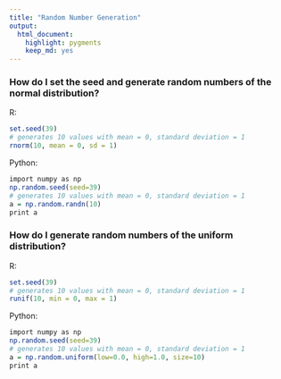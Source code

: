 ---
title: "Random Number Generation"
output:
  html_document:
    highlight: pygments
    keep_md: yes
---

### How do I set the seed and generate random numbers of the normal distribution?

R:
```{r seedrand-R}
set.seed(39)
# generates 10 values with mean = 0, standard deviation = 1
rnorm(10, mean = 0, sd = 1) 
```

Python:
```{r seedrand-python, engine='python'}
import numpy as np
np.random.seed(seed=39)
# generates 10 values with mean = 0, standard deviation = 1
a = np.random.randn(10)
print a
```

### How do I generate random numbers of the uniform distribution?

R:
```{r runif-R}
set.seed(39)
# generates 10 values with mean = 0, standard deviation = 1
runif(10, min = 0, max = 1) 
```

Python:
```{r runif-python, engine='python'}
import numpy as np
np.random.seed(seed=39)
# generates 10 values with mean = 0, standard deviation = 1
a = np.random.uniform(low=0.0, high=1.0, size=10)
print a
```